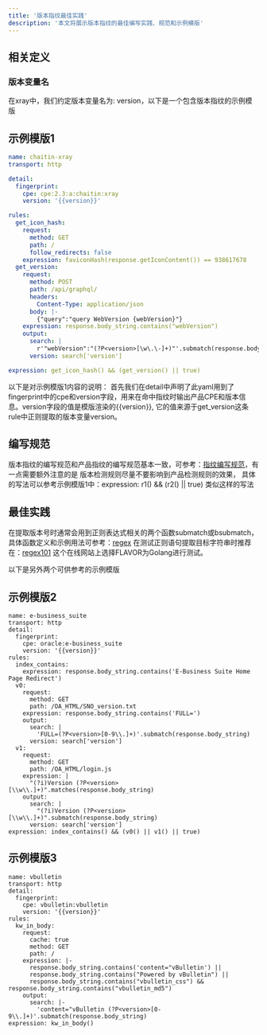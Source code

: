```yaml
---
title: '版本指纹最佳实践'
description: '本文将展示版本指纹的最佳编写实践、规范和示例模版'
---
```


## 相关定义

### 版本变量名
在xray中，我们约定版本变量名为: version，以下是一个包含版本指纹的示例模版


## 示例模版1
```yaml
name: chaitin-xray
transport: http

detail:
  fingerprint:
    cpe: cpe:2.3:a:chaitin:xray
    version: '{{version}}'

rules:
  get_icon_hash:
    request:
      method: GET
      path: /
      follow_redirects: false
    expression: faviconHash(response.getIconContent()) == 938617678
  get_version:
    request:
      method: POST
      path: /api/graphql/
      headers:
        Content-Type: application/json
      body: |-
        {"query":"query WebVersion {webVersion}"}
    expression: response.body_string.contains("webVersion")
    output:
      search: |
        r'"webVersion":"(?P<version>[\w\.\-]+)"'.submatch(response.body_string)
      version: search['version']

expression: get_icon_hash() && (get_version() || true)

```
以下是对示例模版1内容的说明：
首先我们在detail中声明了此yaml用到了fingerprint中的cpe和version字段，用来在命中指纹时输出产品CPE和版本信息。version字段的值是模版渲染的{{version}}, 
它的值来源于get_version这条rule中正则提取的版本变量version。


## 编写规范
版本指纹的编写规范和产品指纹的编写规范基本一致，可参考：[指纹编写规范](https://docs.xray.cool/plugins/practice/finger/Practice#prepare-a-specification)，有一点需要额外注意的是 版本检测规则尽量不要影响到产品检测规则的效果，
具体的写法可以参考示例模版1中：expression: r1() && (r2() || true) 类似这样的写法

## 最佳实践
在提取版本号时通常会用到正则表达式相关的两个函数submatch或bsubmatch，具体函数定义和示例用法可参考：[regex](https://docs.xray.cool/plugins/yaml/YAMLTypeFunc#regex)
在测试正则语句提取目标字符串时推荐在：[regex101](https://regex101.com/) 这个在线网站上选择FLAVOR为Golang进行测试。

以下是另外两个可供参考的示例模版
## 示例模版2
```
name: e-business_suite
transport: http
detail:
  fingerprint:
    cpe: oracle:e-business_suite
    version: '{{version}}'
rules:
  index_contains:
    expression: response.body_string.contains('E-Business Suite Home Page Redirect')
  v0:
    request:
      method: GET
      path: /OA_HTML/SNO_version.txt
    expression: response.body_string.contains('FULL=')
    output:
      search: |
        'FULL=(?P<version>[0-9\\.]+)'.submatch(response.body_string)
      version: search['version']
  v1:
    request:
      method: GET
      path: /OA_HTML/login.js
    expression: |
      "(?i)Version (?P<version>[\\w\\.]+)".matches(response.body_string)
    output:
      search: |
        "(?i)Version (?P<version>[\\w\\.]+)".submatch(response.body_string)
      version: search['version']
expression: index_contains() && (v0() || v1() || true)
```

## 示例模版3

```
name: vbulletin
transport: http
detail:
  fingerprint:
    cpe: vbulletin:vbulletin
    version: '{{version}}'
rules:
  kw_in_body:
    request:
      cache: true
      method: GET
      path: /
    expression: |-
      response.body_string.contains('content="vBulletin') ||
      response.body_string.contains("Powered by vBulletin") ||
      response.body_string.contains("vbulletin_css") && response.body_string.contains("vbulletin_md5")
    output:
      search: |-
        'content="vBulletin (?P<version>[0-9\\.]+)'.submatch(response.body_string)
expression: kw_in_body()
```
